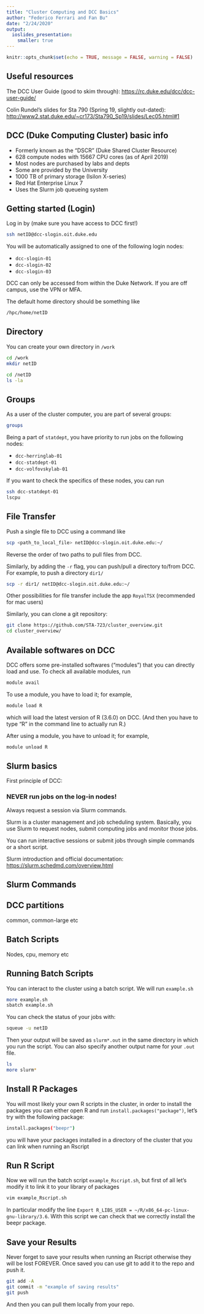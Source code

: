 ```yaml
---
title: "Cluster Computing and DCC Basics"
author: "Federico Ferrari and Fan Bu"
date: "2/24/2020"
output: 
  ioslides_presentation:
    smaller: true
---
```


```r
knitr::opts_chunk$set(echo = TRUE, message = FALSE, warning = FALSE)
```

## Useful resources

The DCC User Guide (good to skim through): <https://rc.duke.edu/dcc/dcc-user-guide/>

Colin Rundel's slides for Sta 790 (Spring 19, slightly out-dated): <http://www2.stat.duke.edu/~cr173/Sta790_Sp19/slides/Lec05.html#1>

## DCC (Duke Computing Cluster) basic info

- Formerly known as the “DSCR” (Duke Shared Cluster Resource)
- 628 compute nodes with 15667 CPU cores (as of April 2019)
- Most nodes are purchased by labs and depts
- Some are provided by the University
- 1000 TB of primary storage (Isilon X-series)
- Red Hat Enterprise Linux 7
- Uses the Slurm job queueing system


## Getting started (Login)

Log in by (make sure you have access to DCC first!)

```bash
ssh netID@dcc-slogin.oit.duke.edu
```

You will be automatically assigned to one of the following login nodes:

- `dcc-slogin-01`
- `dcc-slogin-02`
- `dcc-slogin-03`

DCC can only be accessed from within the Duke Network. If you are off campus, use the VPN or MFA.

The default home directory should be something like

```bash
/hpc/home/netID
```


## Directory

You can create your own directory in `/work`


```bash
cd /work
mkdir netID
```


```bash
cd /netID
ls -la
```


## Groups

As a user of the cluster computer, you are part of several groups:

```bash
groups
```

Being a part of `statdept`, you have priority to run jobs on the following nodes:

- `dcc-herringlab-01`
- `dcc-statdept-01`
- `dcc-volfovskylab-01`

If you want to check the specifics of these nodes, you can run

```bash
ssh dcc-statdept-01
lscpu
```



## File Transfer

Push a single file to DCC using a command like

```bash
scp <path_to_local_file> netID@dcc-slogin.oit.duke.edu:~/
```

Reverse the order of two paths to pull files from DCC.

Similarly, by adding the `-r` flag, you can push/pull a directory to/from DCC. For example, to push a directory `dir1/`

```bash
scp -r dir1/ netID@dcc-slogin.oit.duke.edu:~/
```

Other possibilities for file transfer include the app `RoyalTSX` (recommended for mac users)

Similarly, you can clone a git repository:

```bash
git clone https://github.com/STA-723/cluster_overview.git
cd cluster_overview/
```

## Available softwares on DCC

DCC offers some pre-installed softwares ("modules") that you can directly load and use. To check all available modules, run

```bash
module avail
```

To use a module, you have to load it; for example, 

```bash
module load R
```

which will load the latest version of R (3.6.0) on DCC. (And then you have to type "R" in the command line to actually run R.)

After using a module, you have to unload it; for example, 

```bash
module unload R
```


## Slurm basics

First principle of DCC:

### NEVER run jobs on the log-in nodes!

Always request a session via Slurm commands. 

Slurm is a cluster management and job scheduling system. Basically, you use Slurm to request nodes, submit computing jobs and monitor those jobs. 

You can run interactive sessions or submit jobs through simple commands or a short script.

Slurm introduction and official documentation: <https://slurm.schedmd.com/overview.html>

## Slurm Commands


## DCC partitions

common, common-large etc

## Batch Scripts

Nodes, cpu, memory etc

## Running Batch Scripts

You can interact to the cluster using a batch script. We will run `example.sh` 

```bash
more example.sh
sbatch example.sh
```

You can check the status of your jobs with:

```bash
squeue -u netID
```

Then your output will be saved as `slurm*.out` in the same directory in which you run the script. You can also specify another output name for your `.out` file.

```bash
ls 
more slurm*
```


## Install R Packages

You will most likely your own R scripts in the cluster, in order to install the packages you can either open R and run `install.packages("package")`, let's try with the following package:

```bash
install.packages("beepr")
```

you will have your packages installed in a directory of the cluster that you can link when running an Rscript

## Run R Script 

Now we will run the batch script `example_Rscript.sh`, but first of all let's modify it to link it to your library of packages

```bash
vim example_Rscript.sh
```

In particular modify the line `Export R_LIBS_USER = ~/R/x86_64-pc-linux-gnu-library/3.6`. With this script we can check that we correctly install the beepr package. 


## Save your Results

Never forget to save your results when running an Rscript otherwise they will be lost FOREVER. Once saved you can use git to add it to the repo and push it.

```bash
git add -A
git commit -m "example of saving results"
git push
```

And then you can pull them locally from your repo. 




